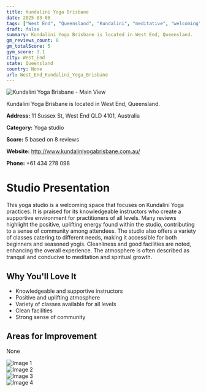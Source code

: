 ```yaml
---
title: Kundalini Yoga Brisbane
date: 2025-03-08
tags: ["West End", "Queensland", "Kundalini", "meditative", "welcoming", "community-oriented", "West End"]  
draft: false
summary: Kundalini Yoga Brisbane is located in West End, Queensland.
gm_reviews_count: 8
gm_totalScore: 5
gym_score: 3.1
city: West_End
state: Queensland
country: None
url: West_End_Kundalini_Yoga_Brisbane
---
```


<div className="aspect-[16/9] relative my-8">
  <img 
    src="https://lh5.googleusercontent.com/p/AF1QipOQyfkkXh9q8wBiHVhX5gYUFCtJbETPvlXo1FGa=w1920-h1080-k-no"
    alt="Kundalini Yoga Brisbane - Main View"
    className="object-cover absolute inset-0 w-full h-full rounded-lg"
  />
</div>

Kundalini Yoga Brisbane is located in West End, Queensland.

**Address:** 11 Sussex St, West End QLD 4101, Australia

**Category:** Yoga studio

**Score:** 5 based on 8 reviews

**Website:** http://www.kundaliniyogabrisbane.com.au/

**Phone:** +61 434 278 098

# Studio Presentation

This yoga studio is a welcoming space that focuses on Kundalini Yoga practices. It is praised for its knowledgeable instructors who create a supportive environment for practitioners of all levels. Many reviews highlight the positive, uplifting energy found within the studio, contributing to a sense of community among attendees. The studio also offers a variety of classes catering to different needs, making it accessible for both beginners and seasoned yogis. Cleanliness and good facilities are noted, enhancing the overall experience. The atmosphere is often described as tranquil and conducive to meditation and spiritual growth.



## Why You'll Love It

- Knowledgeable and supportive instructors
- Positive and uplifting atmosphere
- Variety of classes available for all levels
- Clean facilities
- Strong sense of community

## Areas for Improvement

None

<div className="grid grid-cols-1 xl:grid-cols-2 gap-4 my-8">
<div className="aspect-[4/3] relative"><img src="https://lh5.googleusercontent.com/p/AF1QipNo4E4p7_Eyq4qG8RTK5UqSzgr0TPFmgUt5PP2A=w1920-h1080-k-no" alt="Image 1" className="object-cover absolute inset-0 w-full h-full rounded-lg" /></div>
<div className="aspect-[4/3] relative"><img src="https://lh3.googleusercontent.com/gps-cs-s/AB5caB8PwPUnXNmOvirMIgy5eLcaEnNQZ7VQwC3IVL8Ualmrs8iQe5FGgP7x6rm15PKvX1waJoOznCHB_RCn59A2Kxot3KFuySyDAM25Xfymmf3D7uyQtZyDJdDHkmxu-lXoYAeRN-gy=w1920-h1080-k-no" alt="Image 2" className="object-cover absolute inset-0 w-full h-full rounded-lg" /></div>
<div className="aspect-[4/3] relative"><img src="https://lh5.googleusercontent.com/p/AF1QipPG56BlmOpAze-70FUI1_YzfoW67X_6SCS5kjnZ=w1920-h1080-k-no" alt="Image 3" className="object-cover absolute inset-0 w-full h-full rounded-lg" /></div>
<div className="aspect-[4/3] relative"><img src="https://lh5.googleusercontent.com/p/AF1QipMCC1i7K0PITGohX9eBL7NWxjNLUFf36LT5tfSy=w1920-h1080-k-no" alt="Image 4" className="object-cover absolute inset-0 w-full h-full rounded-lg" /></div>
</div>
